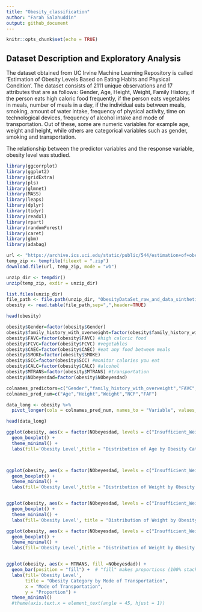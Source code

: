 ```yaml
---
title: "Obesity_classification"
author: "Farah Salahuddin"
output: github_document
---
```


```r
knitr::opts_chunk$set(echo = TRUE)
```

## Dataset Description and Exploratory Analysis

  The dataset obtained from UC Irvine Machine Learning Repository is called ‘Estimation of Obesity Levels Based on Eating Habits and Physical Condition’. The dataset consists of 2111 unique observations and 17 attributes that are as follows:
Gender, Age, Height, Weight, Family History, if the person eats high caloric food frequently, if the person eats vegetables in meals, number of meals in a day, if the individual eats between meals, smoking, amount of water intake, frequency of physical activity, time on technological devices, frequency of alcohol intake and mode of transportation. Out of these, some are numeric variables for example age, weight and height, while others are categorical variables such as gender, smoking and transportation. 

The relationship between the predictor variables and the response variable, obesity level was studied.

```r

library(ggcorrplot)
library(ggplot2)
library(gridExtra)
library(pls)
library(glmnet)
library(MASS)
library(leaps)
library(dplyr)
library(tidyr)
library(readxl)
library(rpart)
library(randomForest)
library(caret)
library(gbm)
library(adabag)

```




```r
url <- "https://archive.ics.uci.edu/static/public/544/estimation+of+obesity+levels+based+on+eating+habits+and+physical+condition.zip"
temp_zip <- tempfile(fileext = ".zip")
download.file(url, temp_zip, mode = "wb")


```





```r
unzip_dir <- tempdir()
unzip(temp_zip, exdir = unzip_dir)


```


```r
list.files(unzip_dir)
file_path <- file.path(unzip_dir, "ObesityDataSet_raw_and_data_sinthetic.csv")
obesity <- read.table(file_path,sep=",",header=TRUE)


```

```r
head(obesity)

```


```r
obesity$Gender=factor(obesity$Gender)
obesity$family_history_with_overweight=factor(obesity$family_history_with_overweight)
obesity$FAVC=factor(obesity$FAVC) #high caloric food
obesity$FCVC=factor(obesity$FCVC) #vegetables
obesity$CAEC=factor(obesity$CAEC) #eat any food between meals
obesity$SMOKE=factor(obesity$SMOKE)
obesity$SCC=factor(obesity$SCC) #monitor calories you eat
obesity$CALC=factor(obesity$CALC) #alcohol
obesity$MTRANS=factor(obesity$MTRANS) #transportation
obesity$NObeyesdad=factor(obesity$NObeyesdad)

```


```r
colnames_predictors=c("Gender","family_history_with_overweight","FAVC","FCVC","CAEC","SMOKE","SCC","CALC","MTRANS")
colnames_pred_num=c("Age","Height","Weight","NCP","FAF")

data_long <- obesity %>%
  pivot_longer(cols = colnames_pred_num, names_to = "Variable", values_to = "Value")

head(data_long)

ggplot(obesity, aes(x = factor(NObeyesdad, levels = c("Insufficient_Weight", "Normal_Weight", "Overweight_Level_I", "Overweight_Level_II","Obesity_Type_I","Obesity_Type_II")), y = Age, fill = NObeyesdad)) +
  geom_boxplot() +
  theme_minimal() +
  labs(fill='Obesity Level',title = "Distribution of Age by Obesity Category", x = "Obesity Category", y = "Age")



ggplot(obesity, aes(x = factor(NObeyesdad, levels = c("Insufficient_Weight", "Normal_Weight", "Overweight_Level_I", "Overweight_Level_II","Obesity_Type_I","Obesity_Type_II")), y = Weight, fill = NObeyesdad)) +
  geom_boxplot() +
  theme_minimal() +
  labs(fill='Obesity Level',title = "Distribution of Weight by Obesity Category", x = "Obesity Category", y = "Weight")


ggplot(obesity, aes(x = factor(NObeyesdad, levels = c("Insufficient_Weight", "Normal_Weight", "Overweight_Level_I", "Overweight_Level_II","Obesity_Type_I","Obesity_Type_II")), y = Height, fill = NObeyesdad)) +
  geom_boxplot() +
  theme_minimal() +
  labs(fill='Obesity Level', title = "Distribution of Weight by Obesity Category", x = "Obesity Category", y = "Height")

ggplot(obesity, aes(x = factor(NObeyesdad, levels = c("Insufficient_Weight", "Normal_Weight", "Overweight_Level_I", "Overweight_Level_II","Obesity_Type_I","Obesity_Type_II")), y = NCP, fill = NObeyesdad)) +
  geom_boxplot() +
  theme_minimal() +
  labs(fill='Obesity Level',title = "Distribution of Weight by Obesity Category", x = "Obesity Category", y = "Number of meals eating per day")


ggplot(obesity, aes(x = MTRANS, fill =NObeyesdad)) +
  geom_bar(position = "fill") +  # "fill" makes proportions (100% stacked)
  labs(fill='Obesity Level',
       title = "Obesity Category by Mode of Transportation", 
       x = "Mode of Transportation", 
       y = "Proportion") +
  theme_minimal() 
  #theme(axis.text.x = element_text(angle = 45, hjust = 1))



```